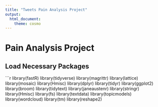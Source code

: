 ```yaml
---
title: "Tweets Pain Analysis Project"
output:
  html_document:
    theme: cosmo
---
```


# Pain Analysis Project

## Load Necessary Packages

```r
library(fastR)
library(tidyverse)
library(magrittr)
library(lattice)
library(mosaic)
library(Hmisc)
library(dplyr)
library(tidyr)
library(ggplot2)
library(broom)
library(tidytext)
library(janeaustenr)
library(stringr)
library(Hmisc)
library(fs)
library(textdata)
library(topicmodels)
library(wordcloud)
library(tm)
library(reshape2)
